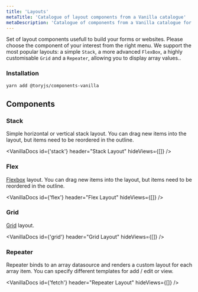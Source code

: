 ```yaml
---
title: 'Layouts'
metaTitle: 'Catalogue of layout components from a Vanilla catalogue'
metaDescription: 'Catalogue of components from a Vanilla catalogue for Tory.js'
---
```



Set of layout components usefull to build your forms or websites.
Please choose the component of your interest from the right menu.
We support the most popular layouts: a simple `Stack`, a more advanced `FlexBox`, a highly customisable `Grid`
and a `Repeater`, allowing you to display array values..

### Installation

```bash
yarn add @toryjs/components-vanilla
```

<h2 className="ui header">
  <i className="cogs icon"></i>
  <div className="content">
    Components
  </div>
</h2>

### Stack

Simple horizontal or vertical stack layout. 
You can drag new items into the layout, but items need to be reordered in the outline. 

<VanillaDocs id={'stack'} header="Stack Layout" hideViews={[]} />

<VanillaProps name="Stack" />

### Flex

[Flexbox](https://css-tricks.com/snippets/css/a-guide-to-flexbox/) layout. 
You can drag new items into the layout, but items need to be reordered in the outline. 

<VanillaDocs id={'flex'} header="Flex Layout" hideViews={[]} />

<VanillaProps name="Flex" />

### Grid

[Grid](https://css-tricks.com/snippets/css/complete-guide-grid/) layout. 

<VanillaDocs id={'grid'} header="Grid Layout" hideViews={[]} />

<VanillaProps name="Grid" />

### Repeater

Repeater binds to an array datasource and renders a custom layout for each 
array item. You can specify different templates for add / edit or view.

<VanillaDocs id={'fetch'} header="Repeater Layout" hideViews={[]} />

<VanillaProps name="Repeater" />